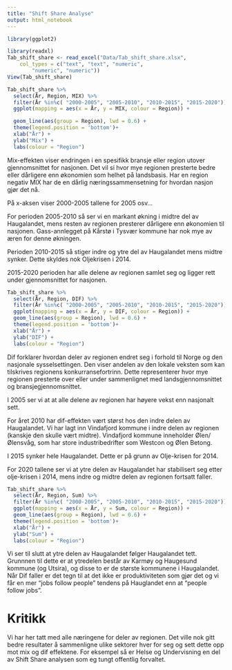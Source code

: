 ```yaml
---
title: "Shift Share Analyse"
output: html_notebook
---
```


```r
library(ggplot2)
```


```r
library(readxl)
Tab_shift_share <- read_excel("Data/Tab_shift_share.xlsx", 
    col_types = c("text", "text", "numeric", 
        "numeric", "numeric"))
View(Tab_shift_share)
```

```r
Tab_shift_share %>%
  select(År, Region, MIX) %>%
  filter(År %in%c( "2000-2005", "2005-2010", "2010-2015", "2015-2020"))%>%
  ggplot(mapping = aes(x = År, y = MIX, colour = Region)) +

  geom_line(aes(group = Region), lwd = 0.6) +
  theme(legend.position = 'bottom')+
  xlab("År") +
  ylab("Mix") +
  labs(colour = "Region")
```

Mix-effekten viser endringen i en spesifikk bransje eller region utover gjennomsnittet for nasjonen. Det vil si hvor mye regionen presterte bedre eller dårligere enn økonomien som helhet på landsbasis. Har en region negativ MIX har de en dårlig næringssammensetning for hvordan nasjon gjør det nå. 

På x-aksen viser 2000-2005 tallene for 2005 osv...

For perioden 2005-2010 så ser vi en markant økning i midtre del av Haugalandet, mens resten av regionen presterer dårligere enn økonomien til nasjonen. Gass-annlegget på Kårstø i Tysvær kommune har nok mye av æren for denne økningen. 

Perioden 2010-2015 så stiger indre og ytre del av Haugalandet mens midtre synker. Dette skyldes nok Oljekrisen i 2014. 

2015-2020 perioden har alle delene av regionen samlet seg og ligger rett under gjennomsnittet for nasjonen. 


 


```r
Tab_shift_share %>%
  select(År, Region, DIF) %>%
  filter(År %in%c( "2000-2005", "2005-2010", "2010-2015", "2015-2020"))%>%
  ggplot(mapping = aes(x = År, y = DIF, colour = Region)) +
  geom_line(aes(group = Region), lwd = 0.6) +
  theme(legend.position = 'bottom')+
  xlab("År") +
  ylab("DIF") +
  labs(colour = "Region")
```



Dif forklarer hvordan deler av regionen endret seg i forhold til Norge og den nasjonale sysselsettingen. 
Den viser andelen av den lokale veksten som kan tilskrives regionens konkurransefortrinn. 
Dette representerer hvor mye regionen presterte over eller under sammenlignet med landsgjennomsnittet og bransjegjennomsnittet.

I 2005 ser vi at at alle delene av regionen har høyere vekst enn nasjonalt sett. 

For året 2010 har dif-effekten vært størst hos den indre delen av Haugalandet. Vi har lagt inn Vindafjord kommune i indre delen av regionen (kanskje den skulle vært midtre). Vindafjord kommune inneholder Ølen/Ølensvåg, som har store industribedrifter som Westcon og Ølen Betong.

I 2015 synker hele Haugalandet. Dette er på grunn av Olje-krisen for 2014. 

For 2020 tallene ser vi at ytre delen av Haugalandet har stabilisert seg etter olje-krisen i 2014, mens indre og midtre delen av regionen fortsatt faller.

```r
Tab_shift_share %>%
  select(År, Region, Sum) %>%
  filter(År %in%c( "2000-2005", "2005-2010", "2010-2015", "2015-2020"))%>%
  ggplot(mapping = aes(x = År, y = Sum, colour = Region)) +
  geom_line(aes(group = Region), lwd = 0.6) +
  theme(legend.position = 'bottom')+
  xlab("År") +
  ylab("Sum") +
  labs(colour = "Region")
```

Vi ser til slutt at ytre delen av Haugalandet følger Haugalandet tett. Grunnnen til dette er at ytredelen består av Karmøy og Haugesund kommune (og Utsira), og disse to er de største kommunene i Haugalandet.
Når Dif faller er det tegn til at det ikke er produktiviteten som gjør det og vi får en mer "jobs follow people" tendens på Hauglandet enn at "people follow jobs".

# Kritikk

Vi har her tatt med alle næringene for deler av regionen. Det ville nok gitt bedre resultater å sammenligne ulike sektorer hver for seg og sett dette opp mot mix og dif effektene. For eksempel så er Helse og Undervisning  en del av Shift Share analysen som eg tungt offentlig forvaltet. 

